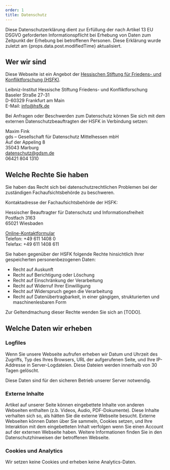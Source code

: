 ```yaml
---
order: 1
title: Datenschutz
---
```


Diese Datenschutzerklärung dient zur Erfüllung der nach Artikel 13 EU DSGVO geforderten Informationspflicht bei Erhebung von Daten zum Zeitpunkt der Erhebung bei betroffenen Personen. Diese Erklärung wurde zuletzt am {props.data.post.modifiedTime} aktualisiert.

## Wer wir sind

Diese Webseite ist ein Angebot der [Hessischen Stiftung für Friedens- und Konfliktforschung (HSFK)](https://www.hsfk.de/).

Leibniz-Institut Hessische Stiftung Friedens- und Konfliktforschung\
Baseler Straße 27-31\
D-60329 Frankfurt am Main\
E-Mail: [info@hsfk.de](mailto:info@hsfk.de)

Bei Anfragen oder Beschwerden zum Datenschutz können Sie sich mit dem externen Datenschutz­beauftragten der HSFK in Verbindung setzen:

Maxim Fink\
gds – Gesellschaft für Datenschutz Mittelhessen mbH\
Auf der Appeling 8\
35043 Marburg\
[datenschutz@gdsm.de](mailto:datenschutz@gdsm.de)\
06421 804 1310

## Welche Rechte Sie haben 

Sie haben das Recht sich bei datenschutzrechtlichen Problemen bei der zuständigen Fachauf­sichts­behörde zu beschweren.

Kontaktadresse der Fachaufsichtsbehörde der HSFK:

Hessischer Beauftragter für Datenschutz und Informationsfreiheit\
Postfach 3163\
65021 Wiesbaden

[Online-Kontaktformular](https://datenschutz.hessen.de/über-uns/kontakt)\
Telefon: +49 611 1408 0\
Telefax: +49 611 1408 611

Sie haben gegenüber der HSFK folgende Rechte hinsichtlich Ihrer gespeicherten personen­bezogenen Daten:

- Recht auf Auskunft
- Recht auf Berichtigung oder Löschung
- Recht auf Einschränkung der Verarbeitung
- Recht auf Widerruf Ihrer Einwilligung
- Recht auf Widerspruch gegen die Verarbeitung
- Recht auf Datenübertragbarkeit, in einer gängigen, strukturierten und maschinenlesbaren Form

Zur Geltendmachung dieser Rechte wenden Sie sich an [TODO].

## Welche Daten wir erheben

### Logfiles

Wenn Sie unsere Webseite aufrufen erheben wir Datum und Uhrzeit des Zugriffs, Typ des Ihres Browsers, 
URL der aufgerufenen Seite, und Ihre IP-Addresse in Server-Logdateien. Diese Dateien werden innerhalb von 30 Tagen gelöscht.

Diese Daten sind für den sicheren Betrieb unserer Server notwendig.

### Externe Inhalte

Artikel auf unserer Seite können eingebettete Inhalte von anderen Webseiten enthalten (z.b. Videos, Audio, PDF-Dokumente). Diese Inhalte verhalten sich so, als hätten Sie die externe Webseite besucht. Externe Webseiten können Daten über Sie sammeln, Cookies setzen, und Ihre Interaktion mit dem eingebetteten Inhalt verfolgen wenn Sie einen Account auf der externen Webseite haben. Weitere Informationen finden Sie in den Datenschutzhinweisen der betroffenen Webseite.

### Cookies und Analytics

Wir setzen keine Cookies und erheben keine Analytics-Daten.

